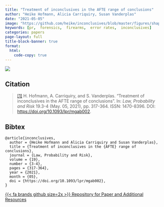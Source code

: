 ```yaml
---
title: "Treatment of inconclusives in the AFTE range of conclusions"
author: "Heike Hofmann, Alicia Carriquiry, Susan Vanderplas"
date: "2021-05-05"
image: "https://github.com/heike/inconclusives/blob/master/figures/shape-overview-study-1.png?raw=true"
keywords: [pr,  forensics,  firearms,  error rates,  inconclusives]
categories: papers
page-layout: full
title-block-banner: true
format:
  html:
    code-copy: true
---
```

 
![](https://github.com/heike/inconclusives/blob/master/figures/shape-overview-study-1.png?raw=true){.preview-image}
 
## Citation
> <a name=bib-inconclusives></a>[[1]](#cite-inconclusives) H. Hofmann, A. Carriquiry, and S. Vanderplas. “Treatment of inconclusives in the AFTE range of conclusions”. In: _Law, Probability and Risk_ 19.3-4 (May. 05, 2021), pp. 317-364. ISSN: 1470-8396. DOI: [https://doi.org/10.1093/lpr/mgab002](https://doi.org/https%3A%2F%2Fdoi.org%2F10.1093%2Flpr%2Fmgab002).

::: {.callout-note collapse='true'}
## Bibtex
```
@article{inconclusives,
  author = {Heike Hofmann and Alicia Carriquiry and Susan Vanderplas},
  title = {Treatment of inconclusives in the {AFTE} range of conclusions},
  journal = {Law, Probability and Risk},
  volume = {19},
  number = {3-4},
  pages = {317-364},
  year = {2021},
  month = {05},
  doi = {https://doi.org/10.1093/lpr/mgab002},
}
```
:::




[{{< fa brands github size=2x >}} Repository for Paper and Additional Resources](https://github.com/heike/inconclusives){.btn .btn-tip role="button"}
